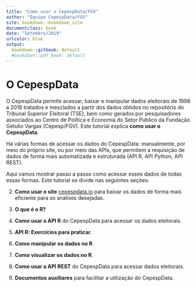 ```yaml
---
title: "Como usar o CepespData/FGV"
author: "Equipe CepespData/FGV"
site: bookdown::bookdown_site
documentclass: book
date: "Setembro/2019"
urlcolor: blue
output:
  bookdown::gitbook: default
  #bookdown::pdf_book: default
---
```


# O CepespData

O CepespData permite acessar, baixar e manipular dados eleitorais de 1998 a 2018 tratados e mesclados a partir dos dados obtidos no repositório do Tribunal Superior Eleitoral (TSE), bem como gerados por pesquisadores associados ao Centro de Política e Economia do Setor Público da Fundação Getulio Vargas (Cepesp/FGV). Este tutorial explica **como usar o CepespData**.

Há várias formas de acessar os dados do CepespData: manualmente, por meio do próprio site, ou por meio das APIs, que permitem a requisição de dados de forma mais automatizada e estruturada (API R, API Python, API REST).

Aqui vamos mostrar passo a passo como acessar esses dados de todas essas formas. Este tutorial se divide nas seguintes seções:

2. **Como usar o site** [cepespdata.io](cepespdata.io) para baixar os dados de forma mais eficiente para as análises desejadas.

3. **O que é o R?**

4. **Como usar a API R** do CepespData para acessar os dados eleitorais.

5. **API R: Exercícios para praticar**.

6. **Como manipular os dados no R**.

7. **Como visualizar os dados no R**.

8. **Como usar a API REST** do CepespData para acessar dados eleitorais.

9. **Documentos auxiliares** para facilitar a utilização do CepespData.